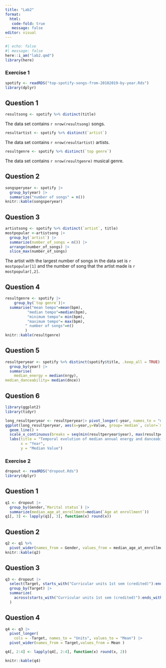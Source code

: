 ```yaml
---
title: "Lab2"
format:
  html: 
   code-fold: true
   message: false
editor: visual
---
```


```r
#| echo: false 
#| message: false
here::i_am("lab2.qmd")
library(here)
```

### Exercise 1

```r
spotify <- readRDS("top-spotify-songs-from-20102019-by-year.Rds")
library(dplyr)

```

## Question 1

```r
resultsong <- spotify %>% distinct(title)
```

The data set contains `r nrow(resultsong)` songs.

```r
resultartist <- spotify %>% distinct(`artist`)
```

The data set contains `r nrow(resultartist)` artists.

```r
resultgenre <- spotify %>% distinct(`top genre`)
```

The data set contains `r nrow(resultgenre)` musical genre.

## Question 2

```r
songsperyear <- spotify |>
  group_by(year) |>
  summarize("number of songs" = n())
knitr::kable(songsperyear)
```

## Question 3

```r
artistsong <- spotify %>% distinct(`artist`, title)
mostpopular <-artistsong |>
  group_by(`artist`) |>
  summarize(number_of_songs = n()) |>
  arrange(number_of_songs) |>
  slice_max(number_of_songs)
```

The artist with the largest number of songs in the data set is `r mostpopular[1]` and the number of song that the artist made is `r mostpopular[,2]`.

## Question 4

```r
resultgenre <- spotify |>
    group_by(`top genre`)|>
  summarise("mean tempo"=mean(bpm),
          "median tempo"=median(bpm),
          "minimum tempo"= min(bpm),
          "maximum tempo"= max(bpm),
         " number of songs"=n()
         )
knitr::kable(resultgenre)
```

## Question 5

```r
resultperyear <- spotify %>% distinct(spotify$title, .keep_all = TRUE) |>
  group_by(year) |>
  summarise(
    median_energy = median(nrgy),
median_danceability= median(dnce)) 

```

## Question 6

```r
library(ggplot2)
library(tidyr)
```

```r
long_resultperyear <- resultperyear|> pivot_longer(-year, names_to = "median", values_to="Value")
ggplot(long_resultperyear, aes(x=year,y=Value, group=`median`, color=`median`)) +
  geom_line() +
  scale_x_continuous(breaks = seq(min(resultperyear$year), max(resultperyear$year), by = 2)) + 
  labs(title = "Temporal evolution of median annual energy and danceability",
       x = "Year",
       y = "Median Value") 
```

### Exercise 2

```r
dropout <- readRDS("dropout.Rds")
library(dplyr)
```

## Question 1

```r
q1 <- dropout |>
  group_by(Gender,`Marital status`) |>
  summarize(median_age_at_enrollment=median(`Age at enrollment`))
q1[, 3] <- lapply(q1[, 3], function(x) round(x))
```

## Question 2

```r
q2 <- q1 %>%
  pivot_wider(names_from = Gender, values_from = median_age_at_enrollment)
knitr::kable(q2)

```

## Question 3

```r
q3 <- dropout |>
  select(Target, starts_with("Curricular units 1st sem (credited)"):ends_with("Curricular units 2nd sem (without evaluations)")) |>
  group_by(Target) |>
  summarize(
    across(starts_with("Curricular units 1st sem (credited)"):ends_with("Curricular units 2nd sem (without evaluations)"), ~ mean(.), .names = "mean {.col}")
  )
```

## Question 4

```r
q4 <- q3 |>
  pivot_longer(
    cols = -Target, names_to = "Units", values_to = "Mean") |>
  pivot_wider(names_from = Target,values_from = Mean )

q4[, 2:4] <- lapply(q4[, 2:4], function(x) round(x, 2))

knitr::kable(q4)

```
